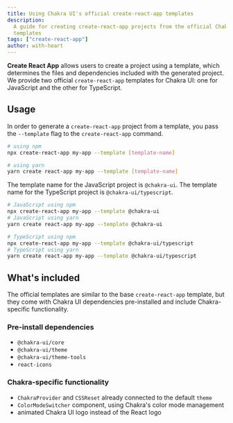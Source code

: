 ```yaml
---
title: Using Chakra UI's official create-react-app templates
description:
  A guide for creating create-react-app projects from the official Chakra UI
  templates
tags: ["create-react-app"]
author: with-heart
---
```


**Create React App** allows users to create a project using a template, which
determines the files and dependencies included with the generated project. We
provide two official `create-react-app` templates for Chakra UI: one for
JavaScript and the other for TypeScript.

## Usage

In order to generate a `create-react-app` project from a template, you pass the
`--template` flag to the `create-react-app` command.

```bash
# using npm
npx create-react-app my-app --template [template-name]

# using yarn
yarn create react-app my-app --template [template-name]
```

The template name for the JavaScript project is `@chakra-ui`. The template name
for the TypeScript project is `@chakra-ui/typescript`.

```bash
# JavaScript using npm
npx create-react-app my-app --template @chakra-ui
# JavaScript using yarn
yarn create react-app my-app --template @chakra-ui

# TypeScript using npm
npx create-react-app my-app --template @chakra-ui/typescript
# TypeScript using yarn
yarn create react-app my-app --template @chakra-ui/typescript
```

## What's included

The official templates are similar to the base `create-react-app` template, but
they come with Chakra UI dependencies pre-installed and include Chakra-specific
functionality.

### Pre-install dependencies

- `@chakra-ui/core`
- `@chakra-ui/theme`
- `@chakra-ui/theme-tools`
- `react-icons`

### Chakra-specific functionality

- `ChakraProvider` and `CSSReset` already connected to the default `theme`
- `ColorModeSwitcher` component, using Chakra's color mode management
- animated Chakra UI logo instead of the React logo
